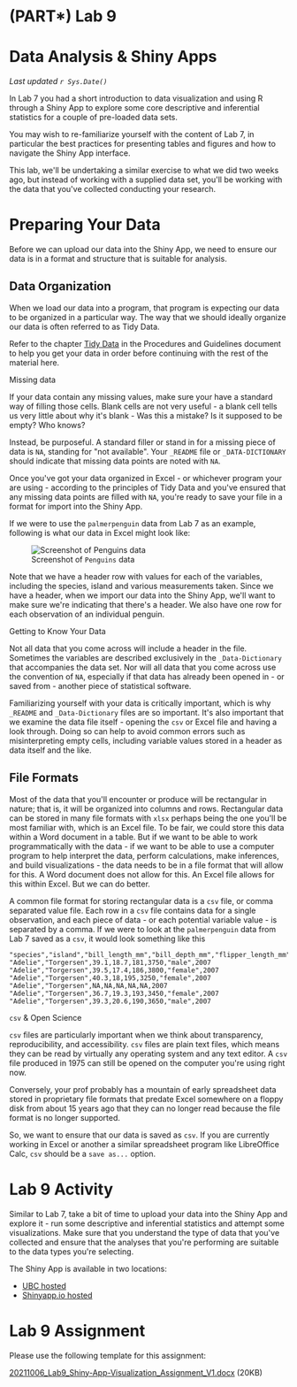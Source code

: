 # (PART\*) Lab 9 {-}

# Data Analysis & Shiny Apps {-}

*Last updated `r Sys.Date()`*

In Lab 7 you had a short introduction to data visualization and using R through a Shiny App to explore some core descriptive and inferential statistics for a couple of pre-loaded data sets.

You may wish to re-familiarize yourself with the content of Lab 7, in particular the best practices for presenting tables and figures and how to navigate the Shiny App interface.

This lab, we\'ll be undertaking a similar exercise to what we did two weeks ago, but instead of working with a supplied data set, you\'ll be working with the data that you\'ve collected conducting your research.

# Preparing Your Data {-}

Before we can upload our data into the Shiny App, we need to ensure our data is in a format and structure that is suitable for analysis.

## Data Organization {-}

When we load our data into a program, that program is expecting our data to be organized in a particular way. The way that we should ideally organize our data is often referred to as Tidy Data.

Refer to the chapter [Tidy Data](https://ubco-biology.github.io/Procedures-and-Guidelines/tidy-data.html) in the Procedures and Guidelines document to help you get your data in order before continuing with the rest of the material here.

<div class="note">
Missing data

If your data contain any missing values, make sure your have a standard way of filling those cells. Blank cells are not very useful - a blank cell tells us very little about why it\'s blank - Was this a mistake? Is it supposed to be empty? Who knows?

Instead, be purposeful. A standard filler or stand in for a missing piece of data is `NA`, standing for \"not available\". Your `_README` file or `_DATA-DICTIONARY` should indicate that missing data points are noted with `NA`.
</div>

Once you\'ve got your data organized in Excel - or whichever program your are using - according to the principles of Tidy Data and you\'ve ensured that any missing data points are filled with `NA`, you\'re ready to save your file in a format for import into the Shiny App.

If we were to use the `palmerpenguin` data from Lab 7 as an example, following is what our data in Excel might look like:

![Screenshot of `Penguins` data](figures_images/Penguins-Excel.png)

Note that we have a header row with values for each of the variables, including the species, island and various measurements taken. Since we have a header, when we import our data into the Shiny App, we\'ll want to make sure we\'re indicating that there\'s a header. We also have one row for each observation of an individual penguin.

<div class="note">
Getting to Know Your Data

Not all data that you come across will include a header in the file. Sometimes the variables are described exclusively in the `_Data-Dictionary` that accompanies the data set. Nor will all data that you come across use the convention of `NA`, especially if that data has already been opened in - or saved from - another piece of statistical software.

Familiarizing yourself with your data is critically important, which is why `_README` and `_Data-Dictionary` files are so important. It\'s also important that we examine the data file itself - opening the `csv` or Excel file and having a look through. Doing so can help to avoid common errors such as misinterpreting empty cells, including variable values stored in a header as data itself and the like.
</div>

## File Formats {-}

Most of the data that you\'ll encounter or produce will be rectangular in nature; that is, it will be organized into columns and rows. Rectangular data can be stored in many file formats with `xlsx` perhaps being the one you\'ll be most familiar with, which is an Excel file. To be fair, we could store this data within a Word document in a table. But if we want to be able to work programmatically with the data - if we want to be able to use a computer program to help interpret the data, perform calculations, make inferences, and build visualizations - the data needs to be in a file format that will allow for this. A Word document does not allow for this. An Excel file allows for this within Excel. But we can do better.

A common file format for storing rectangular data is a `csv` file, or comma separated value file. Each row in a `csv` file contains data for a single observation, and each piece of data - or each potential variable value - is separated by a comma. If we were to look at the `palmerpenguin` data from Lab 7 saved as a `csv`, it would look something like this

```
"species","island","bill_length_mm","bill_depth_mm","flipper_length_mm","body_mass_g","sex","year"
"Adelie","Torgersen",39.1,18.7,181,3750,"male",2007
"Adelie","Torgersen",39.5,17.4,186,3800,"female",2007
"Adelie","Torgersen",40.3,18,195,3250,"female",2007
"Adelie","Torgersen",NA,NA,NA,NA,NA,2007
"Adelie","Torgersen",36.7,19.3,193,3450,"female",2007
"Adelie","Torgersen",39.3,20.6,190,3650,"male",2007
```

<div class="note">
`csv` & Open Science

`csv` files are particularly important when we think about transparency, reproducibility, and accessibility. `csv` files are plain text files, which means they can be read by virtually any operating system and any text editor. A `csv` file produced in 1975 can still be opened on the computer you\'re using right now.

Conversely, your prof probably has a mountain of early spreadsheet data stored in proprietary file formats that predate Excel somewhere on a floppy disk from about 15 years ago that they can no longer read because the file format is no longer supported.
</div>

So, we want to ensure that our data is saved as `csv`. If you are currently working in Excel or another a similar spreadsheet program like LibreOffice Calc, `csv` should be a `save as...` option.

# Lab 9 Activity {-}

Similar to Lab 7, take a bit of time to upload your data into the Shiny App and explore it - run some descriptive and inferential statistics and attempt some visualizations. Make sure that you understand the type of data that you\'ve collected and ensure that the analyses that you\'re performing are suitable to the data types you\'re selecting.

The Shiny App is available in two locations:

* [UBC hosted](https://openscience.ok.ubc.ca/shiny/BIOL-116/)
* [Shinyapp.io hosted](https://ubco-biology.shinyapps.io/biol-116/)

# Lab 9 Assignment {-}

Please use the following template for this assignment:

[20211006_Lab9_Shiny-App-Visualization_Assignment_V1.docx](files/20211006_Lab9_Shiny-App-Visualization_Assignment_V1.docx) (20KB)
